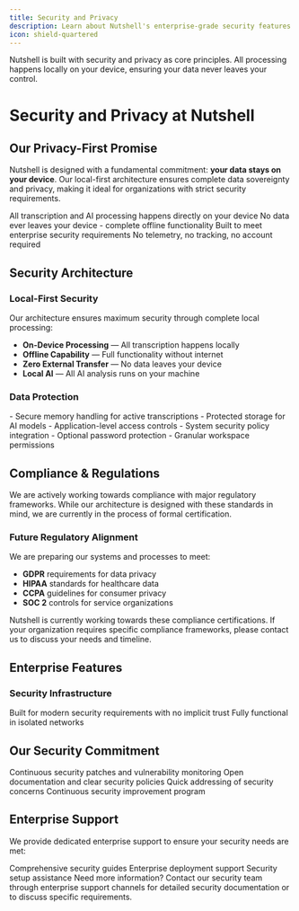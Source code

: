 ```yaml
---
title: Security and Privacy
description: Learn about Nutshell's enterprise-grade security features and privacy-first architecture
icon: shield-quartered
---
```


<Note>
  Nutshell is built with security and privacy as core principles. All processing happens locally on your device, ensuring your data never leaves your control.
</Note>

# Security and Privacy at Nutshell

## Our Privacy-First Promise

Nutshell is designed with a fundamental commitment: **your data stays on your device**. Our local-first architecture ensures complete data sovereignty and privacy, making it ideal for organizations with strict security requirements.

<CardGroup cols={2}>
  <Card title="100% Local Processing" icon="microchip">
    All transcription and AI processing happens directly on your device
  </Card>
  <Card title="Zero Data Transfer" icon="binary-slash">
    No data ever leaves your device - complete offline functionality
  </Card>
  <Card title="Enterprise Ready" icon="building-shield">
    Built to meet enterprise security requirements
  </Card>
  <Card title="Privacy Focused" icon="user-shield">
    No telemetry, no tracking, no account required
  </Card>
</CardGroup>

## Security Architecture

### Local-First Security
Our architecture ensures maximum security through complete local processing:

- **On-Device Processing** — All transcription happens locally
- **Offline Capability** — Full functionality without internet
- **Zero External Transfer** — No data leaves your device
- **Local AI** — All AI analysis runs on your machine

### Data Protection
<AccordionGroup>
  <Accordion title="Encryption Standards" icon="lock">
    - Secure memory handling for active transcriptions
    - Protected storage for AI models
  </Accordion>
  
  <Accordion title="Access Controls" icon="key">
    - Application-level access controls
    - System security policy integration
    - Optional password protection
    - Granular workspace permissions
  </Accordion>
</AccordionGroup>

## Compliance & Regulations

<Note>
  We are actively working towards compliance with major regulatory frameworks. While our architecture is designed with these standards in mind, we are currently in the process of formal certification.
</Note>

### Future Regulatory Alignment
We are preparing our systems and processes to meet:
- **GDPR** requirements for data privacy
- **HIPAA** standards for healthcare data
- **CCPA** guidelines for consumer privacy
- **SOC 2** controls for service organizations

<Warning>
  Nutshell is currently working towards these compliance certifications. If your organization requires specific compliance frameworks, please contact us to discuss your needs and timeline.
</Warning>

## Enterprise Features

### Security Infrastructure
<CardGroup cols={2}>
  <Card title="Zero Trust Architecture" icon="shield-check">
    Built for modern security requirements with no implicit trust
  </Card>
  <Card title="Air-Gap Support" icon="network-wired">
    Fully functional in isolated networks
  </Card>
</CardGroup>

## Our Security Commitment

<Steps>
  <Step title="Regular Security Updates">
    Continuous security patches and vulnerability monitoring
  </Step>
  <Step title="Transparent Practices">
    Open documentation and clear security policies
  </Step>
  <Step title="Rapid Response">
    Quick addressing of security concerns
  </Step>
  <Step title="Ongoing Enhancement">
    Continuous security improvement program
  </Step>
</Steps>

## Enterprise Support

We provide dedicated enterprise support to ensure your security needs are met:

<CardGroup cols={3}>
  <Card title="Documentation" icon="book">
    Comprehensive security guides
  </Card>
  <Card title="Deployment" icon="rocket">
    Enterprise deployment support
  </Card>
  <Card title="Configuration" icon="sliders">
    Security setup assistance
  </Card>
</CardGroup>

<Note>
  Need more information? Contact our security team through enterprise support channels for detailed security documentation or to discuss specific requirements.
</Note>
